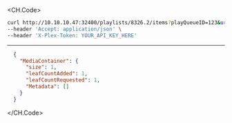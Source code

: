 
<CH.Code>
```bash Example Request
curl http://10.10.10.47:32400/playlists/8326.2/items?playQueueID=123&uri=server%3A%2F%2F12345%2Fcom.plexapp.plugins.library%2Flibrary%2Fmetadata%2F1 \
--header 'Accept: application/json' \
--header 'X-Plex-Token: YOUR_API_KEY_HERE'
```
---

```json Example Response
  {
    "MediaContainer": {
      "size": 1,
      "leafCountAdded": 1,
      "leafCountRequested": 1,
      "Metadata": []
    }
  }
```
</CH.Code>

